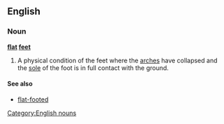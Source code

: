 ==English==
{{wikipedia}}
===Noun===
'''[[flat]] [[feet]]'''

#{{pluralonly}} A physical condition of the feet where the [[arch|arches]] have collapsed and the [[sole]] of the foot is in full contact with the ground.

====See also====
*[[flat-footed]]
[[Category:English nouns]]